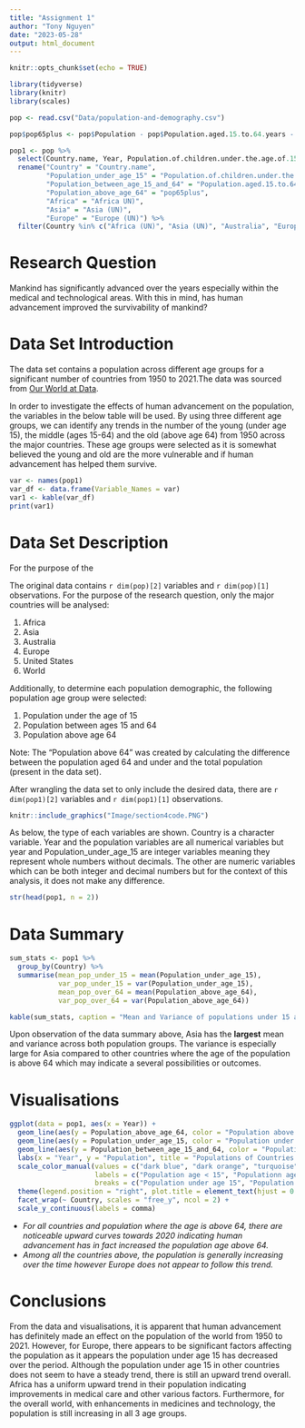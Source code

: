 ```yaml
---
title: "Assignment 1"
author: "Tony Nguyen"
date: "2023-05-28"
output: html_document
---
```


```r
knitr::opts_chunk$set(echo = TRUE)
```


```r
library(tidyverse)
library(knitr)
library(scales)

pop <- read.csv("Data/population-and-demography.csv")

pop$pop65plus <- pop$Population - pop$Population.aged.15.to.64.years - pop$Population.of.children.under.the.age.of.15

pop1 <- pop %>%
  select(Country.name, Year, Population.of.children.under.the.age.of.15, Population.aged.15.to.64.years, pop65plus) %>%
  rename("Country" = "Country.name", 
         "Population_under_age_15" = "Population.of.children.under.the.age.of.15", 
         "Population_between_age_15_and_64" = "Population.aged.15.to.64.years", 
         "Population_above_age_64" = "pop65plus",
         "Africa" = "Africa UN)",
         "Asia" = "Asia (UN)",
         "Europe" = "Europe (UN)") %>%
  filter(Country %in% c("Africa (UN)", "Asia (UN)", "Australia", "Europe (UN)", "United States", "World"))
```


# Research Question

Mankind has significantly advanced over the years especially within the medical and technological areas. With this in mind, has human advancement improved the survivability of mankind? 

# Data Set Introduction

The data set contains a population across different age groups for a significant number of countries from 1950 to 2021.The data was sourced from [Our World at Data](https://ourworldindata.org/world-population-growth). 

In order to investigate the effects of human advancement on the population, the variables in the below table will be used. By using three different age groups, we can identify any trends in the number of the young (under age 15), the middle (ages 15-64) and the old (above age 64) from 1950 across the major countries. These age groups were selected as it is somewhat believed the young and old are the more vulnerable and if human advancement has helped them survive. 

```r
var <- names(pop1)
var_df <- data.frame(Variable_Names = var)
var1 <- kable(var_df)
print(var1)

```


# Data Set Description

For the purpose of the 

The original data contains `r dim(pop)[2]` variables and `r dim(pop)[1]` observations. For the purpose of the research question, only the major countries will be analysed:

1. Africa
2. Asia
3. Australia
4. Europe
5. United States
6. World

Additionally, to determine each population demographic, the following population age group were selected:

1. Population under the age of 15
2. Population between ages 15 and 64
3. Population above age 64

Note: The "Population above 64" was created by calculating the difference between the population aged 64 and under and the total population (present in the data set).

After wrangling the data set to only include the desired data, there are `r dim(pop1)[2]` variables and `r dim(pop1)[1]` observations. 

```r
knitr::include_graphics("Image/section4code.PNG")
```

As below, the type of each variables are shown. Country is a character variable. Year and the population variables are all numerical variables but year and Population_under_age_15 are integer variables meaning they represent whole numbers without decimals. The other are numeric variables which can be both integer and decimal numbers but for the context of this analysis, it does not make any difference. 

```r
str(head(pop1, n = 2))
```


# Data Summary


```r
sum_stats <- pop1 %>%
  group_by(Country) %>%
  summarise(mean_pop_under_15 = mean(Population_under_age_15),
            var_pop_under_15 = var(Population_under_age_15),
            mean_pop_over_64 = mean(Population_above_age_64),
            var_pop_over_64 = var(Population_above_age_64))

kable(sum_stats, caption = "Mean and Variance of populations under 15 and above 64 of each country.", format.args = list(big.mark = ",", scientific = FALSE))

```

Upon observation of the data summary above, Asia has the **largest** mean and variance across both population groups. The variance is especially large for Asia compared to other countries where the age of the population is above 64 which may indicate a several possibilities or outcomes.


# Visualisations

```r


ggplot(data = pop1, aes(x = Year)) +
  geom_line(aes(y = Population_above_age_64, color = "Population above age 64")) +
  geom_line(aes(y = Population_under_age_15, color = "Population under age 15")) +
  geom_line(aes(y = Population_between_age_15_and_64, color = "Population between age 15 and 64")) +
  labs(x = "Year", y = "Population", title = "Populations of Countries Over Time", color = "Population Type") +
  scale_color_manual(values = c("dark blue", "dark orange", "turquoise"),
                     labels = c("Population age < 15", "Populationn age 15-64", "Population age > 64"),
                     breaks = c("Population under age 15", "Population between age 15 and 64", "Population above age 64")) +
  theme(legend.position = "right", plot.title = element_text(hjust = 0.5)) +
  facet_wrap(~ Country, scales = "free_y", ncol = 2) +
  scale_y_continuous(labels = comma)

```

* _For all countries and population where the age is above 64, there are noticeable upward curves towards 2020 indicating human advancement has in fact increased the population age above 64._
* _Among all the countries above, the population is generally increasing over the time however Europe does not appear to follow this trend._

# Conclusions

From the data and visualisations, it is apparent that human advancement has definitely made an effect on the population of the world from 1950 to 2021. However, for Europe, there appears to be significant factors affecting the population as it appears the population under age 15 has decreased over the period. Although the population under age 15 in other countries does not seem to have a steady trend, there is still an upward trend overall. Africa has a uniform upward trend in their population indicating improvements in medical care and other various factors. Furthermore, for the overall world, with enhancements in medicines and technology, the population is still increasing in all 3 age groups. 
